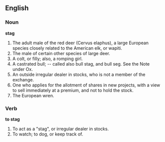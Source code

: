 ==English==

===Noun===

'''stag'''

#The adult male of the red deer (Cervus elaphus), a large European species closely related to the American elk, or wapiti.
#The male of certain other species of large deer.
#A colt, or filly; also, a romping girl.
#A castrated bull; -- called also bull stag, and bull seg. See the Note under Ox.
#An outside irregular dealer in stocks, who is not a member of the exchange.
#One who applies for the allotment of shares in new projects, with a view to sell immediately at a premium, and not to hold the stock.
#The European wren.

===Verb===

'''to stag'''

#To act as a "stag", or irregular dealer in stocks.
#To watch; to dog, or keep track of.